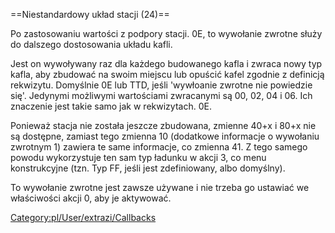 <noinclude>{{pl/Development/NewGRF/inne strony|en=newgrf-specs.tt-wiki.net/wiki/Callback:_Custom_station_layout|pl=pl/Development/NewGRF/NFO Specs/Callback/Custom station layout}}
</noinclude>==<span id="Custom_station_layout_(24)"></span><span title="Custom station layout (24)" id="Custom_station_layout_.2824.29">Niestandardowy układ stacji (24)</span>==

Po zastosowaniu wartości z podpory stacji. 0E, to wywołanie zwrotne służy do dalszego dostosowania układu kafli.

Jest on wywoływany raz dla każdego budowanego kafla i zwraca nowy typ kafla, aby zbudować na swoim miejscu lub opuścić kafel zgodnie z definicją rekwizytu. Domyślnie 0E lub TTD, jeśli <span title=' callback fails'>'wywłoanie zwrotne nie powiedzie się'</span>. Jedynymi możliwymi wartościami zwracanymi są 00, 02, 04 i 06. Ich znaczenie jest takie samo jak w rekwizytach. 0E.

Ponieważ stacja nie została jeszcze zbudowana, zmienne 40+x i 80+x nie są dostępne, zamiast tego zmienna 10 (dodatkowe informacje o wywołaniu zwrotnym 1) zawiera te same informacje, co zmienna 41. Z tego samego powodu wykorzystuje ten sam typ ładunku w akcji 3, co menu konstrukcyjne (tzn. Typ FF, jeśli jest zdefiniowany, albo domyślny).

To wywołanie zwrotne jest zawsze używane i nie trzeba go ustawiać we właściwości akcji 0, aby je aktywować.
<!--[[Category:Callbacks]]-->[[Category:pl/User/extrazi/Callbacks]]